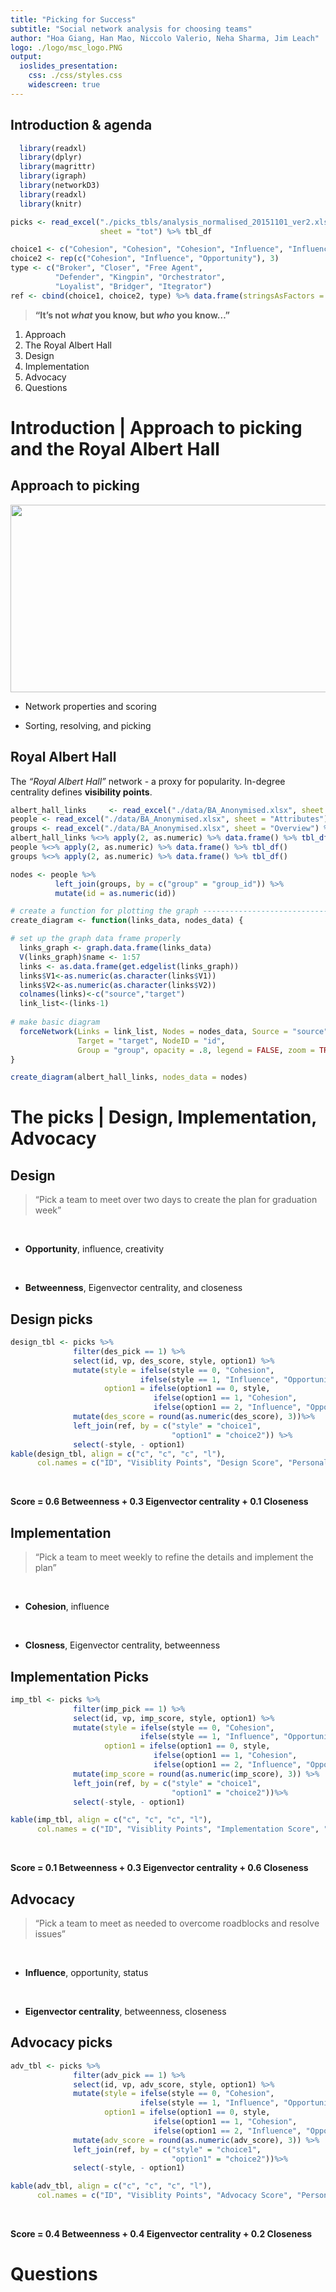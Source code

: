 ```yaml
---
title: "Picking for Success"
subtitle: "Social network analysis for choosing teams"
author: "Hoa Giang, Han Mao, Niccolo Valerio, Neha Sharma, Jim Leach"
logo: ./logo/msc_logo.PNG
output: 
  ioslides_presentation:
    css: ./css/styles.css
    widescreen: true
---
```


## Introduction & agenda

```r
  library(readxl)
  library(dplyr)
  library(magrittr)
  library(igraph)
  library(networkD3)
  library(readxl)
  library(knitr)
```

```r
picks <- read_excel("./picks_tbls/analysis_normalised_20151101_ver2.xlsx", 
                    sheet = "tot") %>% tbl_df

choice1 <- c("Cohesion", "Cohesion", "Cohesion", "Influence", "Influence", "Influence", "Opportunity", "Opportunity", "Opportunity")
choice2 <- rep(c("Cohesion", "Influence", "Opportunity"), 3)
type <- c("Broker", "Closer", "Free Agent", 
          "Defender", "Kingpin", "Orchestrator", 
          "Loyalist", "Bridger", "Itegrator")
ref <- cbind(choice1, choice2, type) %>% data.frame(stringsAsFactors = F) %>% tbl_df()
```

> __"It's not _what_ you know, but _who_ you know..."__

1. Approach
2. The Royal Albert Hall
3. Design
4. Implementation
5. Advocacy
6. Questions

# Introduction | Approach to picking and the Royal Albert Hall

## Approach to picking {.flexbox .vcenter}

<img src="./assets/style_vs_stage.png" height="300" width="520">

* Network properties and scoring

* Sorting, resolving, and picking

## Royal Albert Hall {.flexbox .vcenter}

The _"Royal Albert Hall"_ network - a proxy for popularity. In-degree centrality defines __visibility points__. 

```r
albert_hall_links     <- read_excel("./data/BA_Anonymised.xlsx", sheet = "relation 3780")
people <- read_excel("./data/BA_Anonymised.xlsx", sheet = "Attributes")
groups <- read_excel("./data/BA_Anonymised.xlsx", sheet = "Overview") %>% .[1:12, 1:2]
albert_hall_links %<>% apply(2, as.numeric) %>% data.frame() %>% tbl_df()
people %<>% apply(2, as.numeric) %>% data.frame() %>% tbl_df()
groups %<>% apply(2, as.numeric) %>% data.frame() %>% tbl_df()

nodes <- people %>% 
          left_join(groups, by = c("group" = "group_id")) %>% 
          mutate(id = as.numeric(id))

# create a function for plotting the graph -------------------------------------
create_diagram <- function(links_data, nodes_data) {

# set up the graph data frame properly
  links_graph <- graph.data.frame(links_data) 
  V(links_graph)$name <- 1:57
  links <- as.data.frame(get.edgelist(links_graph))
  links$V1<-as.numeric(as.character(links$V1))
  links$V2<-as.numeric(as.character(links$V2))
  colnames(links)<-c("source","target")  
  link_list<-(links-1)
  
# make basic diagram 
  forceNetwork(Links = link_list, Nodes = nodes_data, Source = "source",
               Target = "target", NodeID = "id",
               Group = "group", opacity = .8, legend = FALSE, zoom = TRUE)
}

create_diagram(albert_hall_links, nodes_data = nodes)

```



# The picks | Design, Implementation, Advocacy

## Design

> "Pick a team to meet over two days to create the plan for graduation week"

<br>

* __Opportunity__, influence, creativity

<br>

* __Betweenness__, Eigenvector centrality, and closeness

## Design picks {.flexbox .vcenter}

```r
design_tbl <- picks %>% 
              filter(des_pick == 1) %>% 
              select(id, vp, des_score, style, option1) %>% 
              mutate(style = ifelse(style == 0, "Cohesion",
                             ifelse(style == 1, "Influence", "Opportunity")),
                     option1 = ifelse(option1 == 0, style,
                                ifelse(option1 == 1, "Cohesion",
                                ifelse(option1 == 2, "Influence", "Opportunity")))) %>% 
              mutate(des_score = round(as.numeric(des_score), 3))%>% 
              left_join(ref, by = c("style" = "choice1",
                                    "option1" = "choice2")) %>% 
              select(-style, - option1)
kable(design_tbl, align = c("c", "c", "c", "l"), 
      col.names = c("ID", "Visiblity Points", "Design Score", "Personality"))
```

<br>

__Score = 0.6 Betweenness + 0.3 Eigenvector centrality + 0.1 Closeness__


## Implementation

> "Pick a team to meet weekly to refine the details and implement the plan"

<br>

* __Cohesion__, influence

<br>

* __Closness__, Eigenvector centrality, betweenness


## Implementation Picks {.flexbox .vcenter}

```r
imp_tbl <- picks %>% 
              filter(imp_pick == 1) %>% 
              select(id, vp, imp_score, style, option1) %>% 
              mutate(style = ifelse(style == 0, "Cohesion",
                             ifelse(style == 1, "Influence", "Opportunity")),
                     option1 = ifelse(option1 == 0, style,
                                ifelse(option1 == 1, "Cohesion",
                                ifelse(option1 == 2, "Influence", "Opportunity")))) %>%
              mutate(imp_score = round(as.numeric(imp_score), 3)) %>% 
              left_join(ref, by = c("style" = "choice1",
                                    "option1" = "choice2"))%>% 
              select(-style, - option1)

kable(imp_tbl, align = c("c", "c", "c", "l"), 
      col.names = c("ID", "Visiblity Points", "Implementation Score", "Personality"))
```

<br>

__Score = 0.1 Betweenness + 0.3 Eigenvector centrality + 0.6 Closeness__

## Advocacy

> "Pick a team to meet as needed to overcome roadblocks and resolve issues"

<br>

* __Influence__, opportunity, status

<br>

* __Eigenvector centrality__, betweenness, closeness

## Advocacy picks {.flexbox .vcenter}

```r
adv_tbl <- picks %>% 
              filter(adv_pick == 1) %>% 
              select(id, vp, adv_score, style, option1) %>% 
              mutate(style = ifelse(style == 0, "Cohesion",
                             ifelse(style == 1, "Influence", "Opportunity")),
                     option1 = ifelse(option1 == 0, style,
                                ifelse(option1 == 1, "Cohesion",
                                ifelse(option1 == 2, "Influence", "Opportunity")))) %>% 
              mutate(adv_score = round(as.numeric(adv_score), 3)) %>% 
              left_join(ref, by = c("style" = "choice1",
                                    "option1" = "choice2"))%>% 
              select(-style, - option1)

kable(adv_tbl, align = c("c", "c", "c", "l"), 
      col.names = c("ID", "Visiblity Points", "Advocacy Score", "Personality"))
```

<br>

__Score = 0.4 Betweenness + 0.4 Eigenvector centrality + 0.2 Closeness__

# Questions
